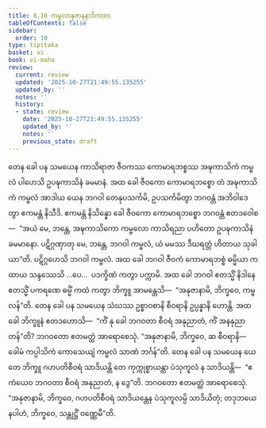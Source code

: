 ```yaml
---
title: 8.10 ကမ္ဗလာနုဇာနနာဒိကထာ
tableOfContents: false
sidebar:
  order: 10
type: tipitaka
basket: vi
book: vi-maha
review:
  current: review
  updated: '2025-10-27T21:49:55.135255'
  updated_by: ''
  notes: ''
  history:
  - state: review
    date: '2025-10-27T21:49:55.135255'
    updated_by: ''
    notes: ''
    previous_state: draft
---
```



<ReviewStatus review={frontmatter.review} showDetails={true} />

<HypothesisAnnotation frontmatter={frontmatter} />

<DynamicBreadcrumb />

<Division number="338" book="vi-maha" e="ch" v="3" p="393">

<Paragraph number="1594" book="vi-maha">
တေန ခေါ ပန သမယေန ကာသိရာဇာ ဇီဝကဿ ကောမာရဘစ္စဿ အဍ္ဎကာသိကံ ကမ္ဗလံ ပါဟေသိ ဥပဍ္ဎကာသိနံ ခမမာနံ. အထ ခေါ ဇီဝကော ကောမာရဘစ္စော တံ အဍ္ဎကာသိကံ ကမ္ဗလံ အာဒါယ ယေန ဘဂဝါ တေနုပသင်္ကမိ, ဥပသင်္ကမိတွာ ဘဂဝန္တံ အဘိဝါဒေတွာ ဧကမန္တံ နိသီဒိ. ဧကမန္တံ နိသိန္နော ခေါ ဇီဝကော ကောမာရဘစ္စော ဘဂဝန္တံ ဧတဒဝေါစ—  “အယံ မေ, ဘန္တေ, အဍ္ဎကာသိကော ကမ္ဗလော ကာသိရညာ ပဟိတော ဥပဍ္ဎကာသိနံ ခမမာနော. ပဋိဂ္ဂဏှာတု မေ, ဘန္တေ, ဘဂဝါ ကမ္ဗလံ, ယံ မမဿ ဒီဃရတ္တံ ဟိတာယ သုခါယာ”တိ. ပဋိဂ္ဂဟေသိ ဘဂဝါ ကမ္ဗလံ. အထ ခေါ ဘဂဝါ ဇီဝကံ ကောမာရဘစ္စံ ဓမ္မိယာ ကထာယ သန္ဒဿေသိ …ပေ…  ပဒက္ခိဏံ ကတွာ ပက္ကာမိ. အထ ခေါ ဘဂဝါ ဧတသ္မိံ နိဒါနေ ဧတသ္မိံ ပကရဏေ ဓမ္မိံ ကထံ ကတွာ ဘိက္ခူ အာမန္တေသိ—  “အနုဇာနာမိ, ဘိက္ခဝေ, ကမ္ဗလန်”တိ.
</Paragraph>

</Division>
<Division number="339" book="vi-maha" e="ch" v="3" p="393">

<Paragraph number="1595" book="vi-maha">
တေန ခေါ ပန သမယေန သံဃဿ ဥစ္စာဝစာနိ စီဝရာနိ ဥပ္ပန္နာနိ ဟောန္တိ. အထ ခေါ ဘိက္ခူနံ ဧတဒဟောသိ—  “ကိံ နု ခေါ ဘဂဝတာ စီဝရံ အနုညာတံ, ကိံ အနနုညာတန်”တိ? ဘဂဝတော ဧတမတ္ထံ အာရောစေသုံ. “အနုဇာနာမိ, ဘိက္ခဝေ, ဆ စီဝရာနိ—  ခေါမံ ကပ္ပါသိကံ ကောသေယျံ ကမ္ဗလံ သာဏံ ဘင်္ဂန်”တိ.
</Paragraph>

</Division>
<Division number="340" book="vi-maha" e="ch" v="3" p="394">

<Paragraph number="1596" book="vi-maha">
တေန ခေါ ပန သမယေန ယေ တေ ဘိက္ခူ ဂဟပတိစီဝရံ သာဒိယန္တိ တေ ကုက္ကုစ္စာယန္တာ ပံသုကူလံ န သာဒိယန္တိ—  “ဧကံယေဝ ဘဂဝတာ စီဝရံ အနုညာတံ, န ဒွေ”တိ. ဘဂဝတော ဧတမတ္ထံ အာရောစေသုံ. “အနုဇာနာမိ, ဘိက္ခဝေ, ဂဟပတိစီဝရံ သာဒိယန္တေန ပံသုကူလမ္ပိ သာဒိယိတုံ; တဒုဘယေနပါဟံ, ဘိက္ခဝေ, သန္တုဋ္ဌိံ ဝဏ္ဏေမီ”တိ.
</Paragraph>
</Division>